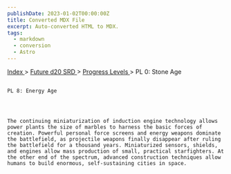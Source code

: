 ```yaml
---
publishDate: 2023-01-02T00:00:00Z
title: Converted MDX File
excerpt: Auto-converted HTML to MDX.
tags:
  - markdown
  - conversion
  - Astro
---
```







[
      Index
     ](-index)
     >
     [
      Future d20 SRD
     ](future-d20-srd-index)
     >
     [
      Progress Levels
     ](future-d20-srd-progress-levels-index)
     > PL 0: Stone Age
    




## 
    PL 8: Energy Age
   



    The continuing miniaturization of induction engine technology allows power plants the size of marbles to harness the basic forces of creation. Powerful personal force screens and energy weapons dominate the battlefield, as projectile weapons finally disappear after ruling the battlefield for a thousand years. Miniaturized sensors, shields, and engines allow mass production of small, practical starfighters. At the other end of the spectrum, advanced construction techniques allow humans to build enormous, self-sustaining cities in space.
   






